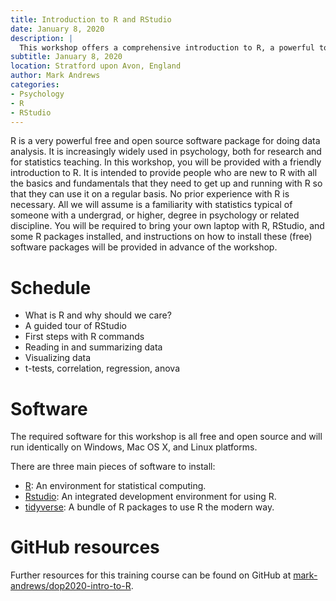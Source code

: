 ```yaml
---
title: Introduction to R and RStudio
date: January 8, 2020
description: |
  This workshop offers a comprehensive introduction to R, a powerful tool for data analysis widely used in psychology. It is designed for beginners, requiring no prior experience with R, but assumes familiarity with statistics. 
subtitle: January 8, 2020
location: Stratford upon Avon, England
author: Mark Andrews
categories:
- Psychology
- R
- RStudio
---
```


R is a very powerful free and open source software package for doing data analysis. It is increasingly widely used in psychology, both for research and for statistics teaching.
In this workshop, you will be provided with a friendly introduction to R. It is intended to provide people who are new to R with all the basics and fundamentals that they need to get up and running with R so that they can use it on a regular basis.
No prior experience with R is necessary. All we will assume is a familiarity with statistics typical of someone with a undergrad, or higher, degree in psychology or related discipline.
You will be required to bring your own laptop with R, RStudio, and some R packages installed, and instructions on how to install these (free) software packages will be provided in advance of the workshop.

# Schedule

* What is R and why should we care?
* A guided tour of RStudio
* First steps with R commands
* Reading in and summarizing data
* Visualizing data
* t-tests, correlation, regression, anova

# Software

The required software for this workshop is all free and open source
and will run identically on Windows, Mac OS X, and Linux platforms.

There are three main pieces of software to install:

-   [R](https://www.r-project.org/): An environment for statistical
    computing.
-   [Rstudio](https://www.rstudio.com/): An integrated development
    environment for using R.
-   [tidyverse](https://www.tidyverse.org/): A bundle of R packages to
    use R the modern way.

# GitHub resources

Further resources for this training course can be found on GitHub at [mark-andrews/dop2020-intro-to-R](https://github.com/mark-andrews/dop2020-intro-to-R).
